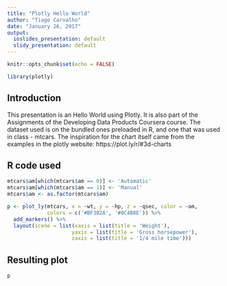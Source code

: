 ```yaml
---
title: "Plotly Hello World"
author: "Tiago Carvalho"
date: "January 26, 2017"
output:
  ioslides_presentation: default
  slidy_presentation: default
---
```


```r
knitr::opts_chunk$set(echo = FALSE)

library(plotly)

```

## Introduction

This presentation is an Hello World using Plotly. It is also part of the Assignments of the Developing Data Products Coursera course.
The dataset used is on the bundled ones preloaded in R, and one that was used in class - mtcars.
The inspiration for the chart itself came from the examples in the plotly website: https://plot.ly/r/#3d-charts

## R code used

```r
mtcars$am[which(mtcars$am == 0)] <- 'Automatic'
mtcars$am[which(mtcars$am == 1)] <- 'Manual'
mtcars$am <- as.factor(mtcars$am)

p <- plot_ly(mtcars, x = ~wt, y = ~hp, z = ~qsec, color = ~am, 
             colors = c('#BF382A', '#0C4B8E')) %>%
  add_markers() %>%
  layout(scene = list(xaxis = list(title = 'Weight'),
                     yaxis = list(title = 'Gross horsepower'),
                     zaxis = list(title = '1/4 mile time')))
```

## Resulting plot

```r
p

```

